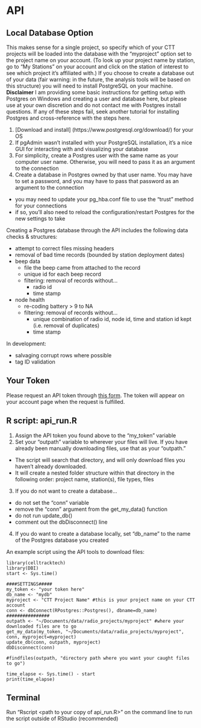 # API {#intro}

## Local Database Option
This makes sense for a single project, so specify which of your CTT projects will be loaded into the database with the "myproject" option set to the project name on your account. (To look up your project name by station, go to "My Stations" on your account and click on the station of interest to see which project it's affiliated with.) If you choose to create a database out of your data (fair warning: in the future, the analysis tools will be based on this structure) you will need to install PostgreSQL on your machine.  
**Disclaimer** I am providing some basic instructions for getting setup with Postgres on Windows and creating a user and database here, but please use at your own discretion and do not contact me with Postgres install questions. If any of these steps fail, seek another tutorial for installing Postgres and cross-reference with the steps here.  

1. [Download and install] (https://www.postgresql.org/download/) for your OS  
2. If pgAdmin wasn't installed with your PostgreSQL installation, it's a nice GUI for interacting with and visualizing your database
3. For simplicity, create a Postgres user with the same name as your computer user name. Otherwise, you will need to pass it as an argument to the connection  
4. Create a database in Postgres owned by that user name. You may have to set a password, and you may have to pass that password as an argument to the connection  

* you may need to update your pg_hba.conf file to use the "trust" method for your connections
* if so, you'll also need to reload the configuration/restart Postgres for the new settings to take

Creating a Postgres database through the API includes the following data checks & structures:  

* attempt to correct files missing headers
* removal of bad time records (bounded by station deployment dates)
* beep data
  + file the beep came from attached to the record
  + unique id for each beep record
  + filtering: removal of records without...
    - radio id
    - time stamp
* node health
  + re-coding battery > 9 to NA
  + filtering: removal of records without...
    - unique combination of radio id, node id, time and station id kept (i.e. removal of duplicates)
    - time stamp  
    
In development:  

* salvaging corrupt rows where possible  
* tag ID validation  

## Your Token
Please request an API token through [this form](https://celltracktech.com/pages/csd-radio-api-key-request). The token will appear on your account page when the request is fulfilled.  

## R script: api_run.R
1. Assign the API token you found above to the "my_token" variable
2. Set your "outpath" variable to wherever your files will live. If you have already been manually downloading files, use that as your "outpath."
  * The script will search that directory, and will only download files you haven't already downloaded.
  * It will create a nested folder structure within that directory in the following order: project name, station(s), file types, files
3. If you do not want to create a database...
  + do not set the "conn" variable
  + remove the "conn" argument from the get_my_data() function
  + do not run update_db()
  + comment out the dbDisconnect() line
4. If you do want to create a database locally, set "db_name" to the name of the Postgres database you created

An example script using the API tools to download files:  
```
library(celltracktech)
library(DBI)
start <- Sys.time()

####SETTINGS#####
my_token <- "your token here"
db_name <- "mydb"
myproject <- "CTT Project Name" #this is your project name on your CTT account
conn <- dbConnect(RPostgres::Postgres(), dbname=db_name)
################
outpath <- "~/Documents/data/radio_projects/myproject" #where your downloaded files are to go
get_my_data(my_token, "~/Documents/data/radio_projects/myproject", conn, myproject=myproject)
update_db(conn, outpath, myproject)
dbDisconnect(conn)

#findfiles(outpath, "directory path where you want your caught files to go")

time_elapse <- Sys.time() - start
print(time_elapse)
```

## Terminal
Run "Rscript <path to your copy of api_run.R>" on the command line to run the script outside of RStudio (recommended)
